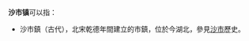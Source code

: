 '''沙市镇'''可以指：
*沙市鎮（古代），北宋乾德年間建立的市鎮，位於今湖北，參見[[沙市|沙市]]歷史。
{{PRC admin/disambig|36/08/30/105/000|43/01/81/126/000|50/02/35/123/000}}
{{disambig|cat=三字中国镇名消歧义}}